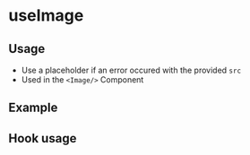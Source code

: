 
<Meta of={useImageStories} />

# useImage

## Usage

- Use a placeholder if an error occured with the provided `src`
- Used in the `<Image/>` Component

## Example

<Canvas of={useImageStories.Example} />

## Hook usage

```jsx
const src = "";
const alt = "alternative text";
const placeholder = "/assets/themes/ode-bootstrap/images/image-placeholder.png";
const { imgSrc, onError } = useImage({ src, placeholder });

return <img alt={alt} onError={onError} src={imgSrc} />;
```
